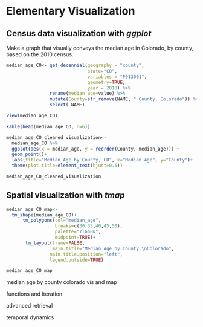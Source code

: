 # Elementary Visualization 

## Census data visualization with *ggplot*

Make a graph that visually conveys the median age in Colorado, by county, based on the 2010 census. 

```r
median_age_CO<- get_decennial(geography = "county",
                              state="CO",
                              variables = "P013001", 
                              geometry=TRUE,
                              year = 2010) %>% 
                rename(median_age=value) %>% 
                mutate(County=str_remove(NAME, " County, Colorado")) %>% 
                select(-NAME)
```

```r
View(median_age_CO)
```

```r
kable(head(median_age_CO, n=6))
```


```r

median_age_CO_cleaned_visualization<-
  median_age_CO %>%
  ggplot(aes(x = median_age, y = reorder(County, median_age))) + 
  geom_point()+
  labs(title="Median Age by County, CO", x="Median Age", y="County")+
  theme(plot.title=element_text(hjust=0.5))

median_age_CO_cleaned_visualization
```

## Spatial visualization with *tmap*

```r
median_age_CO_map<-
  tm_shape(median_age_CO)+
      tm_polygons(col="median_age",
                  breaks=c(30,35,40,45,50),
                  palette="YlGnBu", 
                  midpoint=TRUE)+
       tm_layout(frame=FALSE, 
                 main.title="Median Age by County,\nColorado",  
                main.title.position="left", 
                legend.outside=TRUE)

```

```r

median_age_CO_map
```



median age by county colorado
vis and map

functions and iteration

advanced retrieval

temporal dynamics

